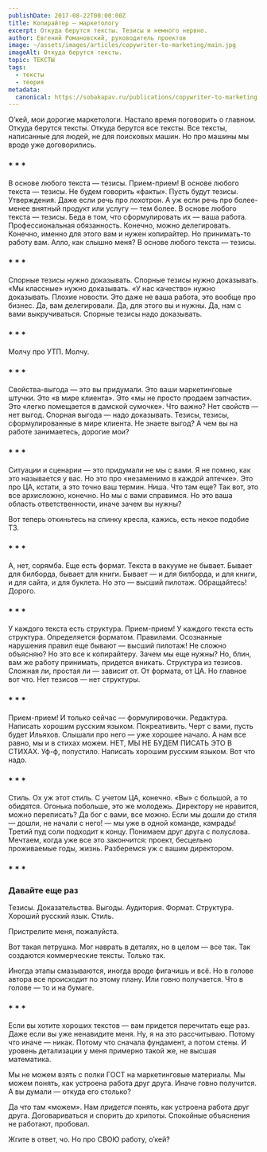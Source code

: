 ```yaml
---
publishDate: 2017-08-22T00:00:00Z
title: Копирайтер — маркетологу
excerpt: Откуда берутся тексты. Тезисы и немного нервно.
author: Евгений Романовский, руководитель проектов
image: ~/assets/images/articles/copywriter-to-marketing/main.jpg
imageAlt: Откуда берутся тексты.
topic: ТЕКСТЫ
tags:
  - тексты
  - теория
metadata:
  canonical: https://sobakapav.ru/publications/copywriter-to-marketing
---
```



О’кей, мои дорогие маркетологи. Настало время поговорить о главном. Откуда берутся тексты. Откуда берутся все тексты. Все тексты, написанные для людей, не для поисковых машин. Но про машины мы вроде уже договорились.

### * * *

В основе любого текста — тезисы. Прием-прием! В основе любого текста — тезисы. Не будем говорить «факты». Пусть будут тезисы. Утверждения. Даже если речь про лохотрон. А уж если речь про более-менее внятный продукт или услугу — тем более. В основе любого текста — тезисы. Беда в том, что сформулировать их — ваша работа. Профессиональная обязанность. Конечно, можно делегировать. Конечно, именно для этого вам и нужен копирайтер. Но принимать-то работу вам. Алло, как слышно меня? В основе любого текста — тезисы.

### * * *

Спорные тезисы нужно доказывать. Спорные тезисы нужно доказывать. «Мы классные» нужно доказывать. «У нас качество» нужно доказывать. Плохие новости. Это даже не ваша работа, это вообще про бизнес. Да, вам делегировали. Да, для этого вы и нужны. Да, нам с вами выкручиваться. Спорные тезисы надо доказывать.

### * * *

Молчу про УТП. Молчу.

### * * *

Свойства-выгода — это вы придумали. Это ваши маркетинговые штучки. Это «в мире клиента». Это «мы не просто продаем запчасти». Это «легко помещается в дамской сумочке». Что важно? Нет свойств — нет выгод. Спорная выгода — надо доказывать. Тезисы, тезисы, сформулированные в мире клиента. Не знаете выгод? А чем вы на работе занимаетесь, дорогие мои?

### * * *

Ситуации и сценарии — это придумали не мы с вами. Я не помню, как это называется у вас. Но это про «незаменимо в каждой аптечке». Это про ЦА, кстати, а это точно ваш термин. Ниша. Что там еще? Так вот, это все архисложно, конечно. Но мы с вами справимся. Но это ваша область ответственности, иначе зачем вы нужны?

Вот теперь откиньтесь на спинку кресла, кажись, есть некое подобие ТЗ.

### * * *

А, нет, сорямба. Еще есть формат. Текста в вакууме не бывает. Бывает для билборда, бывает для книги. Бывает — и для билборда, и для книги, и для сайта, и для буклета. Но это — высший пилотаж. Обращайтесь! Дорого.

### * * *

У каждого текста есть структура. Прием-прием! У каждого текста есть структура. Определяется форматом. Правилами. Осознанные нарушения правил еще бывают — высший пилотаж! Не сложно объясняю? Но это все к копирайтеру. Зачем мы еще нужны? Но, блин, вам же работу принимать, придется вникать. Структура из тезисов. Сложная ли, простая ли — зависит от. От формата, от ЦА. Но главное вот что. Нет тезисов — нет структуры.

### * * *

Прием-прием! И только сейчас — формулировочки. Редактура. Написать хорошим русским языком. Покреативить. Черт с вами, пусть будет Ильяхов. Слышали про него — уже хорошее начало. А нам все равно, мы и в стихах можем. НЕТ, МЫ НЕ БУДЕМ ПИСАТЬ ЭТО В СТИХАХ. Уф-ф, попустило. Написать хорошим русским языком. Вот что надо.

### * * *

Стиль. Ох уж этот стиль. С учетом ЦА, конечно. «Вы» с большой, а то обидятся. Огонька побольше, это же молодежь. Директору не нравится, можно переписать? Да бог с вами, все можно. Если мы дошли до стиля — дошли, не начали с него! — мы уже в одной команде, камрады! Третий пуд соли подходит к концу. Понимаем друг друга с полуслова. Мечтаем, когда уже все это закончится: проект, бесцельно проживаемые годы, жизнь. Разберемся уж с вашим директором.

### * * *

### Давайте еще раз

Тезисы. Доказательства. Выгоды. Аудитория. Формат. Структура. Хороший русский язык. Стиль.

Пристрелите меня, пожалуйста.

Вот такая петрушка. Мог наврать в деталях, но в целом — все так. Так создаются коммерческие тексты. Только так.

Иногда этапы смазываются, иногда вроде фигачишь и всё. Но в голове автора все происходит по этому плану. Или говно получается. Что в голове — то и на бумаге.

### * * *

Если вы хотите хороших текстов — вам придется перечитать еще раз. Даже если вы уже ненавидите меня. Ну, я на это рассчитываю. Потому что иначе — никак. Потому что сначала фундамент, а потом стены. И уровень детализации у меня примерно такой же, не высшая математика.

Мы не можем взять с полки ГОСТ на маркетинговые материалы. Мы можем понять, как устроена работа друг друга. Иначе говно получится. А вы думали — откуда его столько?

Да что там «можем». Нам _придется_ понять, как устроена работа друг друга. Договариваться и спорить до хрипоты. Спокойные объяснения не работают, пробовал.

Жгите в ответ, чо. Но про СВОЮ работу, о’кей?

